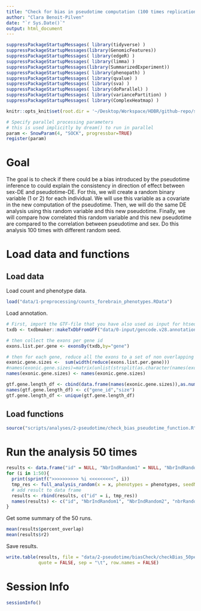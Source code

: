 ```yaml
---
title: "Check for bias in pseudotime computation (100 times replication)"
author: "Clara Benoit-Pilven"
date: "`r Sys.Date()`"
output: html_document
---
```


```r
suppressPackageStartupMessages( library(tidyverse) )
suppressPackageStartupMessages(library(GenomicFeatures))
suppressPackageStartupMessages( library(edgeR) )
suppressPackageStartupMessages( library(limma) )
suppressPackageStartupMessages(library(SummarizedExperiment))
suppressPackageStartupMessages( library(phenopath) )
suppressPackageStartupMessages( library(qvalue) )
suppressPackageStartupMessages( library(sva) )
suppressPackageStartupMessages( library(doParallel) )
suppressPackageStartupMessages( library(variancePartition) )
suppressPackageStartupMessages( library(ComplexHeatmap) )
```

```r
knitr::opts_knit$set(root.dir = '~/Desktop/Workspace/HDBR/github-repo/sexDE_prenatal_brain/')
```

```r
# Specify parallel processing parameters
# this is used implicitly by dream() to run in parallel
param <- SnowParam(4, "SOCK", progressbar=TRUE)
register(param)
```

# Goal

The goal is to check if there could be a bias introduced by the pseudotime inference to could explain the consistency in direction of effect between sex-DE and pseudotime-DE.
For this, we will create a random binary variable (1 or 2) for each individual. We will use this variable as a covariate in the new computation of the pseudotime. Then, we will do the same DE analysis using this random variable and this new pseudotime. Finally, we will compare how correlated this random variable and this new pseudotime are compared to the correlation between pseudotime and sex.
Do this analysis 100 times with different random seed.

# Load data and functions

## Load data

Load count and phenotype data.

```r
load("data/1-preprocessing/counts_forebrain_phenotypes.RData")
```

Load annotation.

```r
# First, import the GTF-file that you have also used as input for htseq-count
txdb <- txdbmaker::makeTxDbFromGFF("data/0-input/gencode.v28.annotation.gff3",format="gff")

# then collect the exons per gene id
exons.list.per.gene <- exonsBy(txdb,by="gene")

# then for each gene, reduce all the exons to a set of non overlapping exons, calculate their lengths (widths) and sum them
exonic.gene.sizes <-  sum(width(reduce(exons.list.per.gene)))
#names(exonic.gene.sizes)=matrix(unlist(strsplit(as.character(names(exonic.gene.sizes)),"\\.")),ncol=2,byrow=T)[,1]
names(exonic.gene.sizes) <- names(exonic.gene.sizes)

gtf.gene.length_df <- cbind(data.frame(names(exonic.gene.sizes)),as.numeric(exonic.gene.sizes))
names(gtf.gene.length_df) <- c("gene_id","size")
gtf.gene.length_df <- unique(gtf.gene.length_df)
```

## Load functions

```r
source("scripts/analyses/2-pseudotime/check_bias_pseudotime_function.R")
```

# Run the analysis 50 times

```r
results <- data.frame("id" = NULL, "NbrIndRandom1" = NULL, "NbrIndRandom2" = NULL, "nbrRandomDE" = NULL, "nbrPseudotimeDE" = NULL, "overlap" = NULL, "percent_overlap" = NULL, "r2" = NULL, "pval" = NULL)
for (i in 1:50){
  print(sprintf(">>>>>>>>>> %i <<<<<<<<<", i))
  tmp_res <- full_analysis_random(x = x, phenotypes = phenotypes, seedNumber = i, gtf.gene.length_df = gtf.gene.length_df)
  # add result to data frame
  results <- rbind(results, c("id" = i, tmp_res))
  names(results) <- c("id", "NbrIndRandom1", "NbrIndRandom2", "nbrRandomDE", "nbrPseudotimeDE", "overlap", "percent_overlap", "r2", "pval")
}
```

Get some summary of the 50 runs.

```r
mean(results$percent_overlap)
mean(results$r2)
```

Save results.

```r
write.table(results, file = "data/2-pseudotime/biasCheck/checkBias_50permutation.txt",
            quote = FALSE, sep = "\t", row.names = FALSE)
```


# Session Info

```r
sessionInfo()
```
